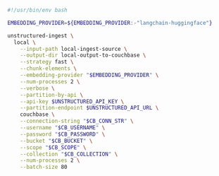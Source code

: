 ```bash CLI
#!/usr/bin/env bash

EMBEDDING_PROVIDER=${EMBEDDING_PROVIDER:-"langchain-huggingface"}

unstructured-ingest \
  local \
    --input-path local-ingest-source \
    --output-dir local-output-to-couchbase \
    --strategy fast \
    --chunk-elements \
    --embedding-provider "$EMBEDDING_PROVIDER" \
    --num-processes 2 \
    --verbose \
    --partition-by-api \
    --api-key $UNSTRUCTURED_API_KEY \
    --partition-endpoint $UNSTRUCTURED_API_URL \
    couchbase \
    --connection-string "$CB_CONN_STR" \
    --username "$CB_USERNAME" \
    --password "$CB_PASSWORD" \
    --bucket "$CB_BUCKET" \
    --scope "$CB_SCOPE" \
    --collection "$CB_COLLECTION" \
    --num-processes 2 \
    --batch-size 80
```